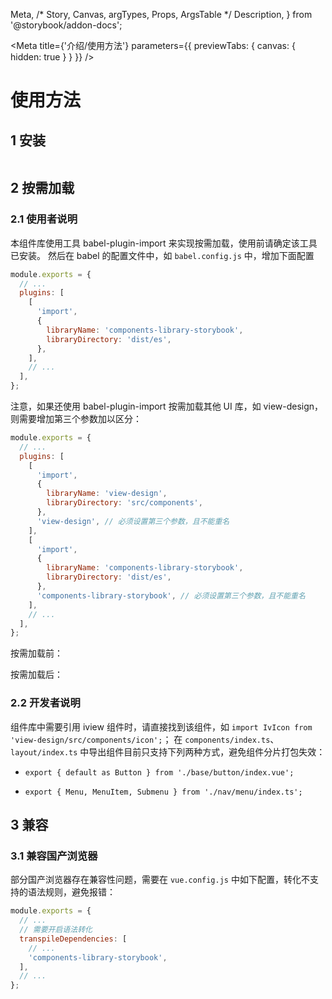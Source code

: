   Meta,
  /* Story, Canvas, argTypes, Props, ArgsTable */ Description,
} from '@storybook/addon-docs';

<Meta title={'介绍/使用方法'} parameters={{ previewTabs: { canvas: { hidden: true } } }} />

# 使用方法

## 1 安装

```bash

```

## 2 按需加载

### 2.1 使用者说明

本组件库使用工具 babel-plugin-import 来实现按需加载，使用前请确定该工具已安装。
然后在 babel 的配置文件中，如 `babel.config.js` 中，增加下面配置

```js
module.exports = {
  // ...
  plugins: [
    [
      'import',
      {
        libraryName: 'components-library-storybook',
        libraryDirectory: 'dist/es',
      },
    ],
    // ...
  ],
};
```

注意，如果还使用 babel-plugin-import 按需加载其他 UI 库，如 view-design，则需要增加第三个参数加以区分：

```js
module.exports = {
  // ...
  plugins: [
    [
      'import',
      {
        libraryName: 'view-design',
        libraryDirectory: 'src/components',
      },
      'view-design', // 必须设置第三个参数，且不能重名
    ],
    [
      'import',
      {
        libraryName: 'components-library-storybook',
        libraryDirectory: 'dist/es',
      },
      'components-library-storybook', // 必须设置第三个参数，且不能重名
    ],
    // ...
  ],
};
```

按需加载前：

按需加载后：

### 2.2 开发者说明

组件库中需要引用 iview 组件时，请直接找到该组件，如 `import IvIcon from 'view-design/src/components/icon';`；
在 `components/index.ts`、`layout/index.ts` 中导出组件目前只支持下列两种方式，避免组件分片打包失效：

- `export { default as Button } from './base/button/index.vue';`

- `export { Menu, MenuItem, Submenu } from './nav/menu/index.ts';`

## 3 兼容

### 3.1 兼容国产浏览器

部分国产浏览器存在兼容性问题，需要在 `vue.config.js` 中如下配置，转化不支持的语法规则，避免报错：

```js
module.exports = {
  // ...
  // 需要开启语法转化
  transpileDependencies: [
    // ...
    'components-library-storybook',
  ],
  // ...
};
```
